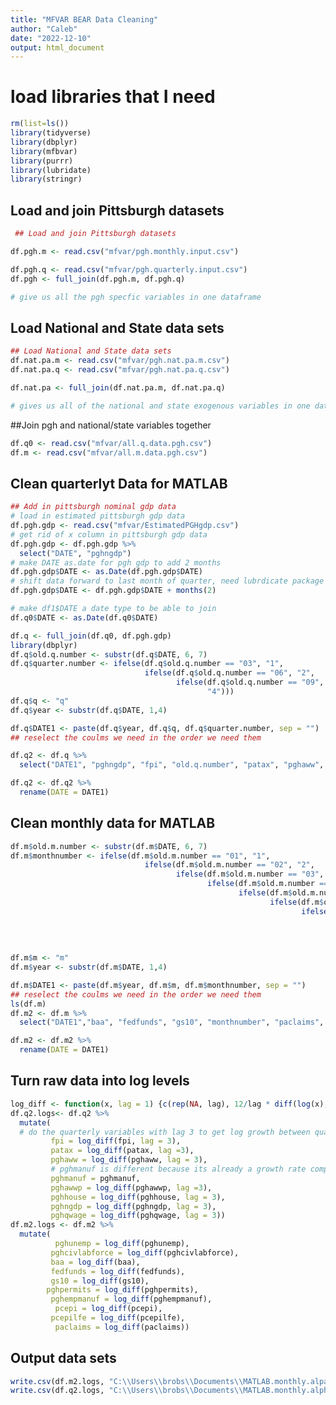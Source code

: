 ```yaml
---
title: "MFVAR BEAR Data Cleaning"
author: "Caleb"
date: "2022-12-10"
output: html_document
---
```


# load libraries that I need 
```r
rm(list=ls())
library(tidyverse) 
library(dbplyr) 
library(mfbvar) 
library(purrr)
library(lubridate)
library(stringr)
``` 
## Load and join Pittsburgh datasets 
```r
 ## Load and join Pittsburgh datasets 

df.pgh.m <- read.csv("mfvar/pgh.monthly.input.csv")

df.pgh.q <- read.csv("mfvar/pgh.quarterly.input.csv") 
df.pgh <- full_join(df.pgh.m, df.pgh.q)

# give us all the pgh specfic variables in one dataframe 
```
## Load National and State data sets 
```r
## Load National and State data sets 
df.nat.pa.m <- read.csv("mfvar/pgh.nat.pa.m.csv")
df.nat.pa.q <- read.csv("mfvar/pgh.nat.pa.q.csv") 

df.nat.pa <- full_join(df.nat.pa.m, df.nat.pa.q) 

# gives us all of the national and state exogenous variables in one dataframe 

```

##Join pgh and national/state variables together 
```r
df.q0 <- read.csv("mfvar/all.q.data.pgh.csv") 
df.m <- read.csv("mfvar/all.m.data.pgh.csv") 

```
## Clean quarterlyt Data for MATLAB 
```r
## Add in pittsburgh nominal gdp data 
# load in estimated pittsburgh gdp data 
df.pgh.gdp <- read.csv("mfvar/EstimatedPGHgdp.csv") 
# get rid of x column in pittsburgh gdp data 
df.pgh.gdp <- df.pgh.gdp %>% 
  select("DATE", "pghngdp") 
# make DATE as.date for pgh gdp to add 2 months 
df.pgh.gdp$DATE <- as.Date(df.pgh.gdp$DATE)
# shift data forward to last month of quarter, need lubrdicate package for months function 
df.pgh.gdp$DATE <- df.pgh.gdp$DATE + months(2)

# make df1$DATE a date type to be able to join 
df.q0$DATE <- as.Date(df.q0$DATE) 

df.q <- full_join(df.q0, df.pgh.gdp)
library(dbplyr)
df.q$old.q.number <- substr(df.q$DATE, 6, 7)
df.q$quarter.number <- ifelse(df.q$old.q.number == "03", "1", 
                              ifelse(df.q$old.q.number == "06", "2", 
                                     ifelse(df.q$old.q.number == "09", "3", 
                                            "4")))
df.q$q <- "q"
df.q$year <- substr(df.q$DATE, 1,4)

df.q$DATE1 <- paste(df.q$year, df.q$q, df.q$quarter.number, sep = "")
## reselect the coulms we need in the order we need them 

df.q2 <- df.q %>% 
  select("DATE1", "pghngdp", "fpi", "old.q.number", "patax", "pghaww", "pghawwp", "pghhouse", "pghmanuf", "pghqwage")

df.q2 <- df.q2 %>% 
  rename(DATE = DATE1)
```
## Clean monthly data for MATLAB 
```r
df.m$old.m.number <- substr(df.m$DATE, 6, 7)
df.m$monthnumber <- ifelse(df.m$old.m.number == "01", "1", 
                              ifelse(df.m$old.m.number == "02", "2", 
                                     ifelse(df.m$old.m.number == "03", "3", 
                                            ifelse(df.m$old.m.number == "04", "4", 
                                                   ifelse(df.m$old.m.number == "05", "5",
                                                          ifelse(df.m$old.m.number == "06", "6",
                                                                 ifelse(df.m$old.m.number == "07", "7",
                                                                        ifelse(df.m$old.m.number == "08", "8",
                                                                               ifelse(df.m$old.m.number == "09", "9",
                                                                                      ifelse(df.m$old.m.number == "10", "10",
                                                                                             ifelse(df.m$old.m.number == "11", "11", "12")))))))))))
df.m$m <- "m"
df.m$year <- substr(df.m$DATE, 1,4)

df.m$DATE1 <- paste(df.m$year, df.m$m, df.m$monthnumber, sep = "")
## reselect the coulms we need in the order we need them 
ls(df.m)
df.m2 <- df.m %>% 
  select("DATE1","baa", "fedfunds", "gs10", "monthnumber", "paclaims", "pcepi", "pcepilfe", "pghcivlabforce", "pghempmanuf", "pghpermits", "pghunemp")

df.m2 <- df.m2 %>% 
  rename(DATE = DATE1)
```
## Turn raw data into log levels 
```r

log_diff <- function(x, lag = 1) {c(rep(NA, lag), 12/lag * diff(log(x), lag = lag))} 
df.q2.logs<- df.q2 %>% 
  mutate( 
  # do the quarterly variables with lag 3 to get log growth between quarterly inputs  
         fpi = log_diff(fpi, lag = 3), 
         patax = log_diff(patax, lag =3),
         pghaww = log_diff(pghaww, lag = 3), 
         # pghmanuf is different because its already a growth rate comparing this quarter from the year before, tried #log level but was negative so just went with raw value, something we need to discuss 
         pghmanuf = pghmanuf, 
         pghawwp = log_diff(pghawwp, lag =3), 
         pghhouse = log_diff(pghhouse, lag = 3), 
         pghngdp = log_diff(pghngdp, lag = 3),
         pghqwage = log_diff(pghqwage, lag = 3)) 
df.m2.logs <- df.m2 %>% 
  mutate(
          pghunemp = log_diff(pghunemp),
         pghcivlabforce = log_diff(pghcivlabforce), 
         baa = log_diff(baa), 
         fedfunds = log_diff(fedfunds),
         gs10 = log_diff(gs10),
        pghpermits = log_diff(pghpermits),
         pghempmanuf = log_diff(pghempmanuf), 
          pcepi = log_diff(pcepi), 
         pcepilfe = log_diff(pcepilfe), 
          paclaims = log_diff(paclaims))
```
## Output data sets 
```r
write.csv(df.m2.logs, "C:\\Users\\brobs\\Documents\\MATLAB.monthly.alpah.data.csv")
write.csv(df.q2.logs, "C:\\Users\\brobs\\Documents\\MATLAB.monthly.alpha.data.csv")
```

